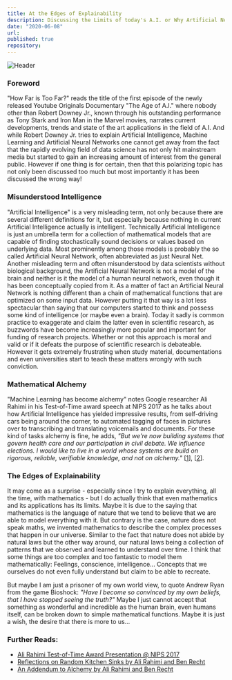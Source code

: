 ```yaml
---
title: At the Edges of Explainability
description: Discussing the Limits of today's A.I. or Why Artificial Neural Networks are not a Model of the Brain
date: "2020-06-08"
url:
published: true
repository:
---
```


![Header](https://github.com/michabirklbauer/michabirklbauer.me/raw/master/cdn/blog/ai/bg.jpg)

### Foreword

<div style={{ textAlign: 'justify' }}>

"How Far is Too Far?" reads the title of the first episode of the newly released Youtube Originals
Documentary "The Age of A.I." where nobody other than Robert Downey Jr., known through his
outstanding performance as Tony Stark and Iron Man in the Marvel movies, narrates current
developments, trends and state of the art applications in the field of A.I. And while Robert
Downey Jr. tries to explain Artificial Intelligence, Machine Learning and Artificial Neural
Networks one cannot get away from the fact that the rapidly evolving field of data science has
not only hit mainstream media but started to gain an increasing amount of interest from the
general public. However if one thing is for certain, then that this polarizing topic has not only
been discussed too much but most importantly it has been discussed the wrong way!

</div>

### Misunderstood Intelligence

<div style={{ textAlign: 'justify' }}>

"Artificial Intelligence" is a very misleading term, not only because there are several different
definitions for it, but especially because nothing in current Artificial Intelligence actually is
intelligent. Technically Artificial Intelligence is just an umbrella term for a collection of
mathematical models that are capable of finding stochastically sound decisions or values based on
underlying data. Most prominently among those models is probably the so called Artificial Neural
Network, often abbreviated as just Neural Net. Another misleading term and often misunderstood by
data scientists without biological background, the Artificial Neural Network is not a model of the
brain and neither is it the model of a human neural network, even though it has been conceptually
copied from it. As a matter of fact an Artificial Neural Network is nothing different than a chain
of mathematical functions that are optimized on some input data. However putting it that way is a
lot less spectacular than saying that our computers started to think and possess some kind of
intelligence (or maybe even a brain). Today it sadly is common practice to exaggerate and claim
the latter even in scientific research, as buzzwords have become increasingly more popular and
important for funding of research projects. Whether or not this approach is moral and valid or if
it defeats the purpose of scientific research is debateable. However it gets extremely frustrating
when study material, documentations and even universities start to teach these matters wrongly
with such conviction.

</div>

### Mathematical Alchemy

<div style={{ textAlign: 'justify' }}>

"Machine Learning has become alchemy" notes Google researcher Ali Rahimi in his Test-of-Time
award speech at NIPS 2017 as he talks about how Artificial Intelligence has yielded impressive
results, from self-driving cars being around the corner, to automated tagging of faces in pictures
over to transcribing and translating voicemails and documents. For these kind of tasks alchemy is
fine, he adds, *"But we're now building systems that govern health care and our participation in
civil debate. We influence elections. I would like to live in a world whose systems are build on 
rigorous, reliable, verifiable knowledge, and not on alchemy."*
\[[1](https://youtu.be/ORHFOnaEzPc?t=663)\], \[[2](http://www.argmin.net/2017/12/05/kitchen-sinks)\].

</div>

### The Edges of Explainability

<div style={{ textAlign: 'justify' }}>

It may come as a surprise - especially since I try to explain everything, all the time, with
mathematics - but I do actually think that even mathematics and its applications has its limits.
Maybe it is due to the saying that mathematics is the language of nature that we tend to believe
that we are able to model everything with it. But contrary is the case, nature does not speak
maths, we invented mathematics to describe the complex processes that happen in our universe.
Similar to the fact that nature does not abide by natural laws but the other way around, our
natural laws being a collection of patterns that we observed and learned to understand over time.
I think that some things are too complex and too fantastic to model them mathematically: Feelings,
conscience, intelligence... Concepts that we ourselves do not even fully understand but claim to
be able to recreate.

</div>

<div style={{ textAlign: 'justify' }}>

But maybe I am just a prisoner of my own world view, to quote Andrew Ryan from the game Bioshock:
*"Have I become so convinced by my own beliefs, that I have stopped seeing the truth?"* Maybe I
just cannot accept that something as wonderful and incredible as the human brain, even humans
itself, can be broken down to simple mathematical functions. Maybe it is just a wish, the desire
that there is more to us...

</div>

### Further Reads:

<div style={{ textAlign: 'justify' }}>

- [Ali Rahimi Test-of-Time Award Presentation @ NIPS 2017](https://youtu.be/ORHFOnaEzPc)
- [Reflections on Random Kitchen Sinks by Ali Rahimi and Ben Recht](http://www.argmin.net/2017/12/05/kitchen-sinks/)
- [An Addendum to Alchemy by Ali Rahimi and Ben Recht](http://www.argmin.net/2017/12/11/alchemy-addendum/)

</div>
